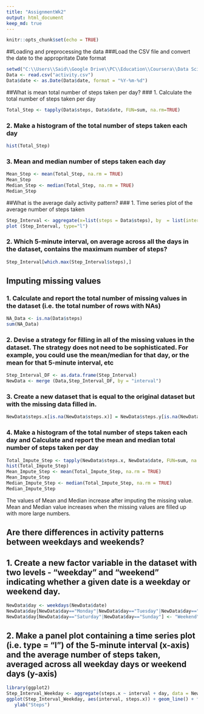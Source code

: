 ---
title: "AssignmentWk2"
output: html_document
keep_md: true 
---

```{r setup, include=FALSE}
knitr::opts_chunk$set(echo = TRUE)
```

##Loading and preprocessing the data
###Load the CSV file and convert the date to the appropritate Date format
```{r load}
setwd("C:\\Users\\Said\\Google Drive\\PC\\Education\\Coursera\\Data Science\\Study Materials\\05 Reproducible Research\\Week2\\Assignment")
Data <- read.csv("activity.csv")
Data$date <- as.Date(Data$date, format = "%Y-%m-%d")
```

##What is mean total number of steps taken per day?
### 1. Calculate the total number of steps taken per day
```{r total}
Total_Step <- tapply(Data$steps, Data$date, FUN=sum, na.rm=TRUE)
```

### 2. Make a histogram of the total number of steps taken each day
```{r hist}
hist(Total_Step)
```

### 3. Mean and median number of steps taken each day
```{r mean}
Mean_Step <- mean(Total_Step, na.rm = TRUE)
Mean_Step
Median_Step <- median(Total_Step, na.rm = TRUE)
Median_Step
```

##What is the average daily activity pattern?
### 1. Time series plot of the average number of steps taken
```{r TimeSeriesPlot}
Step_Interval <- aggregate(x=list(steps = Data$steps), by  = list(interval = Data$interval), FUN=mean, na.rm=TRUE)
plot (Step_Interval, type="l")
```

### 2. Which 5-minute interval, on average across all the days in the dataset, contains the maximum number of steps?
```{r MaxStep}
Step_Interval[which.max(Step_Interval$steps),]
```

## Imputing missing values
### 1. Calculate and report the total number of missing values in the dataset (i.e. the total number of rows with NAs)
```{r Missing}
NA_Data <- is.na(Data$steps)
sum(NA_Data)
```

### 2. Devise a strategy for filling in all of the missing values in the dataset. The strategy does not need to be sophisticated. For example, you could use the mean/median for that day, or the mean for that 5-minute interval, etc
```{r Fill_Missing}
Step_Interval_DF <- as.data.frame(Step_Interval)
NewData <- merge (Data,Step_Interval_DF, by = "interval")
```

### 3. Create a new dataset that is equal to the original dataset but with the missing data filled in.
```{r Impute}
NewData$steps.x[is.na(NewData$steps.x)] = NewData$steps.y[is.na(NewData$steps.x)]
```

### 4. Make a histogram of the total number of steps taken each day and Calculate and report the mean and median total number of steps taken per day
```{r Hist_Impute}
Total_Impute_Step <- tapply(NewData$steps.x, NewData$date, FUN=sum, na.rm=TRUE)
hist(Total_Impute_Step)
Mean_Impute_Step <- mean(Total_Impute_Step, na.rm = TRUE)
Mean_Impute_Step
Median_Impute_Step <- median(Total_Impute_Step, na.rm = TRUE)
Median_Impute_Step
```
The values of Mean and Median increase after imputing the missing value. Mean and Median value increases when the missing values are filled up with more large numbers.

## Are there differences in activity patterns between weekdays and weekends?

## 1. Create a new factor variable in the dataset with two levels - "weekday" and "weekend" indicating whether a given date is a weekday or weekend day.
```{r Weekday_Factor}
NewData$day <- weekdays(NewData$date)
NewData$day[NewData$day=="Monday"|NewData$day=="Tuesday"|NewData$day=="Wednesday"|NewData$day=="Thursday"|NewData$day=="Friday"] <- "Weekday"
NewData$day[NewData$day=="Saturday"|NewData$day=="Sunday"] <- "Weekend"
```

## 2. Make a panel plot containing a time series plot (i.e. type = "l") of the 5-minute interval (x-axis) and the average number of steps taken, averaged across all weekday days or weekend days (y-axis)  
```{r TimeSeriesPlot_Weekday}
library(ggplot2)
Step_Interval_Weekday <- aggregate(steps.x ~ interval + day, data = NewData, mean)
ggplot(Step_Interval_Weekday, aes(interval, steps.x)) + geom_line() + facet_grid(day ~ .) + 
   ylab("Steps")

```
